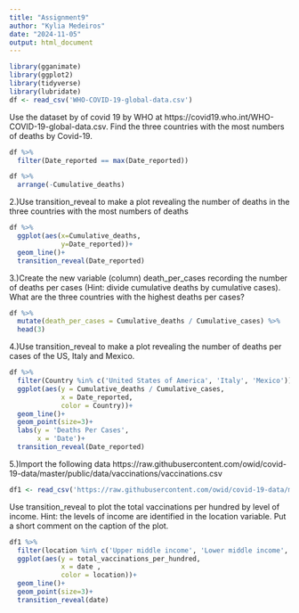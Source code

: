 ```yaml
---
title: "Assignment9"
author: "Kylia Medeiros"
date: "2024-11-05"
output: html_document
---
```

```r
library(gganimate)
library(ggplot2)
library(tidyverse)
library(lubridate)
df <- read_csv('WHO-COVID-19-global-data.csv')
```

Use the dataset by of covid 19 by WHO at https://covid19.who.int/WHO-COVID-19-global-data.csv. Find the three countries with the most numbers of deaths by Covid-19.
```r
df %>% 
  filter(Date_reported == max(Date_reported))
```
```r
df %>% 
  arrange(-Cumulative_deaths)
```

2.)Use transition_reveal to make a plot revealing the number of deaths in the three countries with the most numbers of deaths
```r
df %>%  
  ggplot(aes(x=Cumulative_deaths,
             y=Date_reported))+
  geom_line()+
  transition_reveal(Date_reported)
```


3.)Create the new variable (column) death_per_cases recording the number of deaths per cases (Hint: divide cumulative deaths by cumulative cases). What are the three countries with the highest deaths per cases?
```r
df %>% 
  mutate(death_per_cases = Cumulative_deaths / Cumulative_cases) %>%   arrange(desc(death_per_cases)) %>% 
  head(3)
```



4.)Use transition_reveal to make a plot revealing the number of deaths per cases of the US, Italy and Mexico.
```r
df %>% 
  filter(Country %in% c('United States of America', 'Italy', 'Mexico')) %>% 
  ggplot(aes(y = Cumulative_deaths / Cumulative_cases,
             x = Date_reported,
             color = Country))+
  geom_line()+
  geom_point(size=3)+
  labs(y = 'Deaths Per Cases',
       x = 'Date')+
  transition_reveal(Date_reported)

```

5.)Import the following data https://raw.githubusercontent.com/owid/covid-19-data/master/public/data/vaccinations/vaccinations.csv
```r
df1 <- read_csv('https://raw.githubusercontent.com/owid/covid-19-data/master/public/data/vaccinations/vaccinations.csv')
```

Use transition_reveal to plot the total vaccinations per hundred by level of income. Hint: the levels of income are identified in the location variable. Put a short comment on the caption of the plot.
```r
df1 %>% 
  filter(location %in% c('Upper middle income', 'Lower middle income', 'Low income', 'High income')) %>% 
  ggplot(aes(y = total_vaccinations_per_hundred,
             x = date ,
             color = location))+
  geom_line()+
  geom_point(size=3)+
  transition_reveal(date)
```

